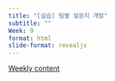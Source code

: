 ```yaml
---
title: "[실습] 팀별 설문지 개발"
subtitle: "" 
Week: 9
format: html
slide-format: revealjs
---
```


[Weekly content](https://changjunlee.com/teaching/grad_immersive/weekly_2/)

<br>
